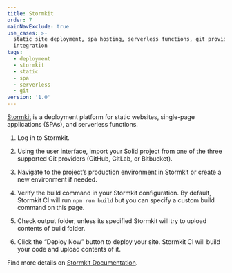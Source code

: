 ```yaml
---
title: Stormkit
order: 7
mainNavExclude: true
use_cases: >-
  static site deployment, spa hosting, serverless functions, git provider
  integration
tags:
  - deployment
  - stormkit
  - static
  - spa
  - serverless
  - git
version: '1.0'
---
```


[Stormkit](https://www.stormkit.io) is a deployment platform for static websites, single-page applications (SPAs), and serverless functions.

1. Log in to Stormkit.

2. Using the user interface, import your Solid project from one of the three supported Git providers (GitHub, GitLab, or Bitbucket).

3. Navigate to the project’s production environment in Stormkit or create a new environment if needed.

4. Verify the build command in your Stormkit configuration. By default, Stormkit CI will run `npm run build` but you can specify a custom build command on this page.

5. Check output folder, unless its specified Stormkit will try to upload contents of build folder. 

6. Click the “Deploy Now” button to deploy your site. Stormkit CI will build your code and upload contents of it.

Find more details on [Stormkit Documentation](https://stormkit.io/docs).
